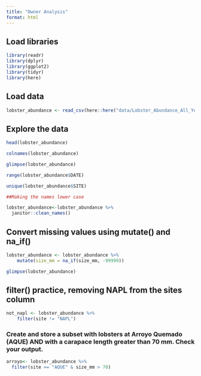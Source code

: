 ```yaml
---
title: "Owner Analysis"
format: html
---
```


## Load libraries

```r
library(readr)
library(dplyr)
library(ggplot2)
library(tidyr)
library(here)
```
## Load data

```r
lobster_abundance <- read_csv(here::here("data/Lobster_Abundance_All_Years_20220829.csv"))

```


## Explore the data

```r

head(lobster_abundance)

colnames(lobster_abundance)

glimpse(lobster_abundance)

range(lobster_abundance$DATE)

unique(lobster_abundance$SITE)


```
```r

##Making the names lower case

lobster_abundance<-lobster_abundance %>% 
  janitor::clean_names()

```



## Convert missing values using mutate() and na_if()

```r
lobster_abundance <- lobster_abundance %>% 
    mutate(size_mm = na_if(size_mm, -99999))

glimpse(lobster_abundance)
```


## filter() practice, removing NAPL from the sites column

```r
not_napl <- lobster_abundance %>% 
    filter(site != "NAPL")
```

### Create and store a subset with lobsters at Arroyo Quemado (AQUE) AND with a carapace length greater than 70 mm. Check your output.

```r
arroyo<- lobster_abundance %>% 
  filter(site == "AQUE" & size_mm > 70)
```













